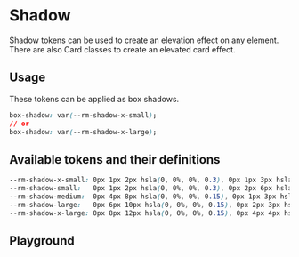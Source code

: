 
# Shadow

Shadow tokens can be used to create an elevation effect on any element. There are also <LinkTo kind="components-card--shadow">Card classes</LinkTo> to create an elevated card effect.

## Usage

These tokens can be applied as box shadows.

```css
box-shadow: var(--rm-shadow-x-small);
// or
box-shadow: var(--rm-shadow-x-large);
```

## Available tokens and their definitions

```css
--rm-shadow-x-small: 0px 1px 2px hsla(0, 0%, 0%, 0.3), 0px 1px 3px hsla(0, 0%, 0%, 0.15);
--rm-shadow-small:   0px 1px 2px hsla(0, 0%, 0%, 0.3), 0px 2px 6px hsla(0, 0%, 0%, 0.15);
--rm-shadow-medium:  0px 4px 8px hsla(0, 0%, 0%, 0.15), 0px 1px 3px hsla(0, 0%, 0%, 0.3);
--rm-shadow-large:   0px 6px 10px hsla(0, 0%, 0%, 0.15), 0px 2px 3px hsla(0, 0%, 0%, 0.3);
--rm-shadow-x-large: 0px 8px 12px hsla(0, 0%, 0%, 0.15), 0px 4px 4px hsla(0, 0%, 0%, 0.3);
```

## Playground

<Primary/>
<ArgsTable story='^' />
